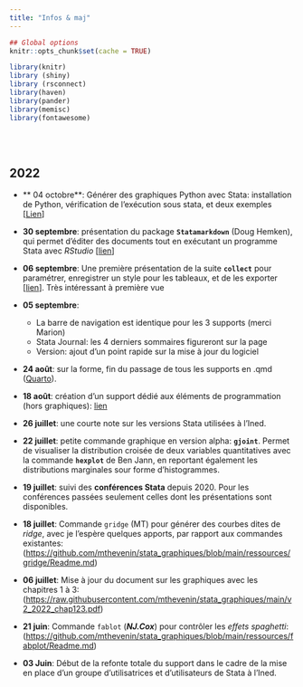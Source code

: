 ```yaml
---
title: "Infos & maj"
---
```


```r
## Global options
knitr::opts_chunk$set(cache = TRUE)

library(knitr)
library (shiny)
library (rsconnect)
library(haven)
library(pander)
library(memisc)
library(fontawesome)
```

<br><br>

::: {.callout-note icon="false"}
## **2022**

- ** 04 octobre**: Générer des graphiques Python avec Stata: installation de Python, vérification de l'exécution sous stata, et deux exemples [[Lien](https://mthevenin.github.io/stata_graphiques/programmation/python/python.html)] 

-   **30 septembre**: présentation du package **`Statamarkdown`** (Doug Hemken), qui permet d'éditer des documents tout en exécutant un programme Stata avec *RStudio* [[lien](https://mthevenin.github.io/stata_programmation/R/statamarkdown/statamarkdown_html.html)]

-   **06 septembre**: Une première présentation de la suite **`collect`** pour paramétrer, enregistrer un style pour les tableaux, et de les exporter [[lien](https://mthevenin.github.io/stata_programmation/tableaux/intro.html)]. Très intéressant à première vue 

-   **05 septembre**:
    - La barre de navigation est identique pour les 3 supports (merci Marion)
    - Stata Journal: les 4 derniers sommaires figureront sur la page 
    - Version: ajout d'un point rapide sur la mise à jour du logiciel

-   **24 août**: sur la forme, fin du passage de tous les supports en .qmd ([Quarto](https://quarto.org/)).

-   **18 août**: création d'un support dédié aux éléments de programmation (hors graphiques): [lien](https://mthevenin.github.io/stata_programmation/)

-   **26 juillet**: une courte note sur les versions Stata utilisées à l'Ined.

-   **22 juillet**: petite commande graphique en version alpha: **`gjoint`**. Permet de visualiser la distribution croisée de deux variables quantitatives avec la commande **`hexplot`** de Ben Jann, en reportant également les distributions marginales sour forme d'histogrammes.

-   **19 juillet**: suivi des **conférences Stata** depuis 2020. Pour les conférences passées seulement celles dont les présentations sont disponibles.

-   **18 juillet**: Commande `gridge` (MT) pour générer des courbes dites de *ridge*, avec je l'espère quelques apports, par rapport aux commandes existantes: (<https://github.com/mthevenin/stata_graphiques/blob/main/ressources/gridge/Readme.md>)

-   **06 juillet**: Mise à jour du document sur les graphiques avec les chapitres 1 à 3: (<https://raw.githubusercontent.com/mthevenin/stata_graphiques/main/v2_2022_chap123.pdf>)

-   **21 juin**: Commande `fablot` (***NJ.Cox***) pour contrôler les *effets spaghetti*: (<https://github.com/mthevenin/stata_graphiques/blob/main/ressources/fabplot/Readme.md>)

-   **03 Juin**: Début de la refonte totale du support dans le cadre de la mise en place d'un groupe d'utilisatrices et d'utilisateurs de Stata à l'Ined.
:::



